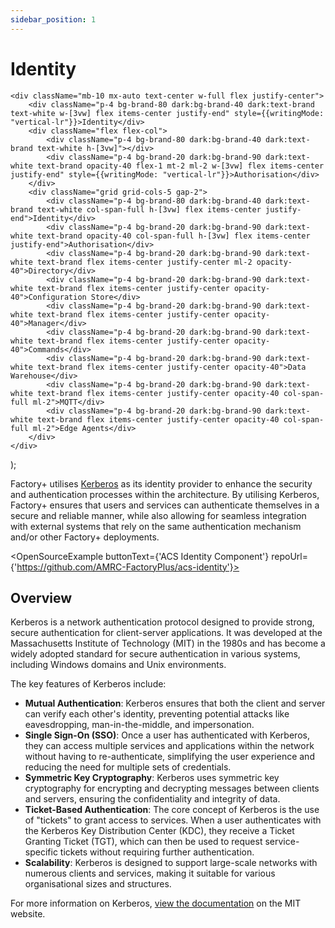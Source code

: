 ```yaml
---
sidebar_position: 1
---
```


# Identity

    <div className="mb-10 mx-auto text-center w-full flex justify-center">
        <div className="p-4 bg-brand-80 dark:bg-brand-40 dark:text-brand text-white w-[3vw] flex items-center justify-end" style={{writingMode: "vertical-lr"}}>Identity</div>
        <div className="flex flex-col">
            <div className="p-4 bg-brand-80 dark:bg-brand-40 dark:text-brand text-white h-[3vw]"></div>
            <div className="p-4 bg-brand-20 dark:bg-brand-90 dark:text-white text-brand opacity-40 flex-1 mt-2 ml-2 w-[3vw] flex items-center justify-end" style={{writingMode: "vertical-lr"}}>Authorisation</div>
        </div>
        <div className="grid grid-cols-5 gap-2">
            <div className="p-4 bg-brand-80 dark:bg-brand-40 dark:text-brand text-white col-span-full h-[3vw] flex items-center justify-end">Identity</div>
            <div className="p-4 bg-brand-20 dark:bg-brand-90 dark:text-white text-brand opacity-40 col-span-full h-[3vw] flex items-center justify-end">Authorisation</div>
            <div className="p-4 bg-brand-20 dark:bg-brand-90 dark:text-white text-brand flex items-center justify-center ml-2 opacity-40">Directory</div>
            <div className="p-4 bg-brand-20 dark:bg-brand-90 dark:text-white text-brand flex items-center justify-center opacity-40">Configuration Store</div>
            <div className="p-4 bg-brand-20 dark:bg-brand-90 dark:text-white text-brand flex items-center justify-center opacity-40">Manager</div>
            <div className="p-4 bg-brand-20 dark:bg-brand-90 dark:text-white text-brand flex items-center justify-center opacity-40">Commands</div>
            <div className="p-4 bg-brand-20 dark:bg-brand-90 dark:text-white text-brand flex items-center justify-center opacity-40">Data Warehouse</div>
            <div className="p-4 bg-brand-20 dark:bg-brand-90 dark:text-white text-brand flex items-center justify-center opacity-40 col-span-full ml-2">MQTT</div>
            <div className="p-4 bg-brand-20 dark:bg-brand-90 dark:text-white text-brand flex items-center justify-center opacity-40 col-span-full ml-2">Edge Agents</div>
        </div>
    </div>
);

Factory+ utilises [Kerberos](https://web.mit.edu/kerberos/) as its identity provider to enhance the security and authentication processes within the architecture. By utilising Kerberos, Factory+ ensures that users and services can authenticate themselves in a secure and reliable manner, while also allowing for seamless integration with external systems that rely on the same authentication mechanism and/or other Factory+ deployments.

<OpenSourceExample buttonText={'ACS Identity Component'} repoUrl={'https://github.com/AMRC-FactoryPlus/acs-identity'}></OpenSourceExample>

## Overview

<ComponentOverview></ComponentOverview>

Kerberos is a network authentication protocol designed to provide strong, secure authentication for client-server applications. It was developed at the Massachusetts Institute of Technology (MIT) in the 1980s and has become a widely adopted standard for secure authentication in various systems, including Windows domains and Unix environments.

The key features of Kerberos include:

- **Mutual Authentication**: Kerberos ensures that both the client and server can verify each other's identity, preventing potential attacks like eavesdropping, man-in-the-middle, and impersonation.
- **Single Sign-On (SSO)**: Once a user has authenticated with Kerberos, they can access multiple services and applications within the network without having to re-authenticate, simplifying the user experience and reducing the need for multiple sets of credentials.
- **Symmetric Key Cryptography**: Kerberos uses symmetric key cryptography for encrypting and decrypting messages between clients and servers, ensuring the confidentiality and integrity of data.
- **Ticket-Based Authentication**: The core concept of Kerberos is the use of "tickets" to grant access to services. When a user authenticates with the Kerberos Key Distribution Center (KDC), they receive a Ticket Granting Ticket (TGT), which can then be used to request service-specific tickets without requiring further authentication.
- **Scalability**: Kerberos is designed to support large-scale networks with numerous clients and services, making it suitable for
various organisational sizes and structures.

For more information on Kerberos, [view the documentation](https://web.mit.edu/kerberos/) on the MIT website.